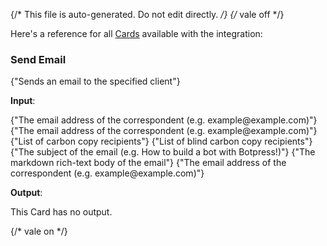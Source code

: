 {/* This file is auto-generated. Do not edit directly. */}
{/* vale off */}

Here's a reference for all [Cards](/learn/reference/cards/) available with the integration:

### Send Email

<span>{"Sends an email to the specified client"}</span>

**Input**:

<Expandable title="input fields">
  <ResponseField
    name="from"
    type="string (email)"
    required
  >
    <span>{"The email address of the correspondent (e.g. example@example.com)"}</span>
  </ResponseField>
  <ResponseField
    name="to"
    type="string (email)"
    required
  >
    <span>{"The email address of the correspondent (e.g. example@example.com)"}</span>
  </ResponseField>
  <ResponseField
    name="cc"
    type="array"
  >
    <span>{"List of carbon copy recipients"}</span>
  </ResponseField>
  <ResponseField
    name="bcc"
    type="array"
  >
    <span>{"List of blind carbon copy recipients"}</span>
  </ResponseField>
  <ResponseField
    name="subject"
    type="string"
    required
  >
    <span>{"The subject of the email (e.g. How to build a bot with Botpress!)"}</span>
  </ResponseField>
  <ResponseField
    name="body"
    type="string"
    required
  >
    <span>{"The markdown rich-text body of the email"}</span>
  </ResponseField>
  <ResponseField
    name="replyTo"
    type="string (email)"
  >
    <span>{"The email address of the correspondent (e.g. example@example.com)"}</span>
  </ResponseField>
</Expandable>

**Output**:

This Card has no output.


{/* vale on */}